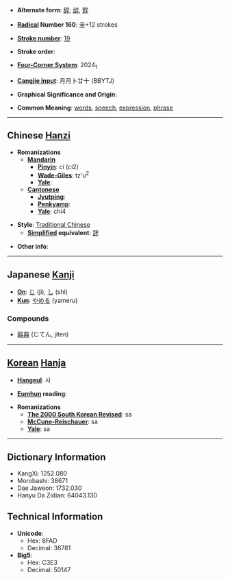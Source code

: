 * '''Alternate form''': [[辞]]; [[辝]], [[辤]]

* '''[[Wiktionary:Chinese radical index| Radical]] Number 160''': [[Wiktionary:Chinese radical index 辛|辛]]+12 strokes

* '''[[Wiktionary:Chinese total strokes index|Stroke number]]''': [[Wiktionary:Chinese total strokes index 19|19]]

* '''Stroke order''': 

* '''[[Wiktionary:Chinese four corner index|Four-Corner System]]''': 2024<sub>1</sub>

* '''[[Wiktionary:Chinese Cangjie index|Cangjie input]]''': 月月卜廿十 (BBYTJ)

* '''Graphical Significance and Origin''': 

* '''Common Meaning''': [[word]]s, [[speech]], [[expression]], [[phrase]]

----

== Chinese [[Hanzi]] ==

* '''Romanizations'''
** '''[[Mandarin]]'''
*** '''[[Pinyin]]''': cí (ci2)
*** '''[[Wade-Giles]]''': tz'u<sup>2</sup>
*** '''[[Yale]]''': 
** '''[[Cantonese]]'''
*** '''[[Jyutping]]''':
*** '''[[Penkyamp]]''': 
*** '''[[Yale]]''': chi4

* '''Style''': [[Traditional Chinese]] 
** '''[[Simplified Chinese|Simplified]] equivalent''': [[辞]]

* '''Other info''': 

----

== Japanese [[Kanji]] ==

* '''[[On]]''': [[じ]] (ji), [[し]] (shi)
* '''[[Kun]]''': [[やめる]] (yameru)

===Compounds===
*[[辭典]] (じてん, jiten)

----

== [[Korean]] [[Hanja]] ==

* '''[[Hangeul]]''': 사

* '''[[Eumhun]] reading''': 

* '''Romanizations'''
** '''[[The 2000 South Korean Revised Romanization|The 2000 South Korean Revised]]''': sa
** '''[[McCune-Reischauer]]''': sa
** '''[[Yale]]''': sa

----

== Dictionary Information ==

* KangXi: 1252.080
* Morobashi: 38671
* Dae Jaweon: 1732.030
* Hanyu Da Zidian: 64043.130

== Technical Information ==

* '''Unicode''':
** Hex: 8FAD
** Decimal: 36781
* '''Big5''':
** Hex: C3E3
** Decimal: 50147